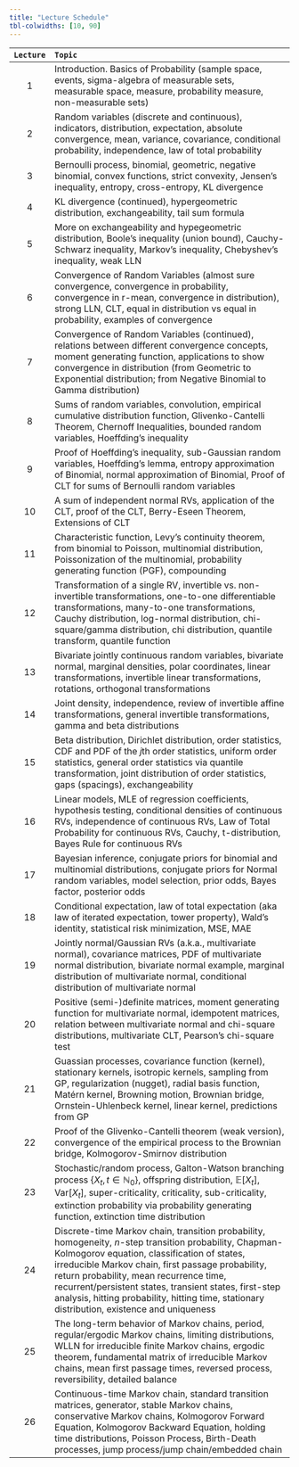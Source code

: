 ```yaml
---
title: "Lecture Schedule"
tbl-colwidths: [10, 90]
---
```


|`Lecture`| `Topic` |
|:---------:|:------------------------------------------------------------------------------|
| 1 | Introduction.  Basics of Probability (sample space, events, sigma-algebra of measurable sets, measurable space, measure, probability measure, non-measurable sets) |
| 2 | Random variables (discrete and continuous), indicators, distribution, expectation, absolute convergence, mean, variance, covariance, conditional probability, independence, law of total probability |
| 3 | Bernoulli process, binomial, geometric, negative binomial, convex functions, strict convexity, Jensen's inequality, entropy, cross-entropy, KL divergence |
| 4 | KL divergence (continued), hypergeometric distribution, exchangeability, tail sum formula |
| 5 | More on exchangeability and hypegeometric distribution, Boole's inequality (union bound), Cauchy-Schwarz inequality, Markov's inequality, Chebyshev's inequality, weak LLN |
| 6 | Convergence of Random Variables (almost sure convergence, convergence in probability, convergence in r-mean, convergence in distribution), strong LLN, CLT, equal in distribution vs equal in probability, examples of convergence |
| 7 | Convergence of Random Variables (continued), relations between different convergence concepts, moment generating function, applications to show convergence in distribution  (from Geometric to Exponential distribution; from Negative Binomial to Gamma distribution) |
| 8 | Sums of random variables, convolution, empirical cumulative distribution function, Glivenko-Cantelli Theorem, Chernoff Inequalities, bounded random variables, Hoeffding's inequality |
| 9 | Proof of Hoeffding's inequality, sub-Gaussian random variables, Hoeffding's lemma, entropy approximation of Binomial, normal approximation of Binomial, Proof of CLT for sums of Bernoulli random variables |
| 10 | A sum of independent normal RVs, application of the CLT, proof of the CLT, Berry-Eseen Theorem, Extensions of CLT |
| 11 | Characteristic function, Levy's continuity theorem, from binomial to Poisson, multinomial distribution, Poissonization of the multinomial, probability generating function (PGF), compounding |
| 12 | Transformation of a single RV, invertible vs. non-invertible transformations, one-to-one differentiable transformations, many-to-one transformations, Cauchy distribution, log-normal distribution, chi-square/gamma distribution, chi distribution, quantile transform, quantile function | 
| 13 | Bivariate jointly continuous random variables, bivariate normal, marginal densities, polar coordinates, linear transformations, invertible linear transformations, rotations, orthogonal transformations | 
| 14 | Joint density, independence, review of invertible affine transformations, general invertible transformations, gamma and beta distributions |
| 15 | Beta distribution, Dirichlet distribution, order statistics, CDF and PDF of the $j$th order statistics, uniform order statistics, general order statistics via quantile transformation, joint distribution of order statistics, gaps (spacings), exchangeability |
| 16 | Linear models, MLE of regression coefficients, hypothesis testing, conditional densities of continuous RVs, independence of continuous RVs, Law of Total Probability for continuous RVs, Cauchy, t-distribution, Bayes Rule for continuous RVs |
| 17 | Bayesian inference, conjugate priors for binomial and multinomial distributions, conjugate priors for Normal random variables, model selection, prior odds, Bayes factor, posterior odds |
| 18 | Conditional expectation, law of total expectation (aka law of iterated expectation, tower property), Wald's identity, statistical risk minimization, MSE, MAE |
| 19 | Jointly normal/Gaussian RVs (a.k.a., multivariate normal), covariance matrices, PDF of multivariate normal distribution, bivariate normal example, marginal distribution of multivariate normal, conditional distribution of multivariate normal |
| 20 | Positive (semi-)definite matrices, moment generating function for multivariate normal, idempotent matrices, relation between multivariate normal and chi-square distributions, multivariate CLT, Pearson's chi-square test |
| 21 | Guassian processes, covariance function (kernel), stationary kernels, isotropic kernels, sampling from GP, regularization (nugget), radial basis function, Matérn kernel, Browning motion, Brownian bridge, Ornstein-Uhlenbeck kernel, linear kernel, predictions from GP | 
| 22 | Proof of the Glivenko-Cantelli theorem (weak version), convergence of the empirical process to the Brownian bridge, Kolmogorov-Smirnov distribution |
| 23 | Stochastic/random process, Galton-Watson branching process $\{X_t, t\in \mathbb{N}_0\}$, offspring distribution, $\mathbb{E}[X_t]$, $\text{Var}[X_t]$, super-criticality, criticality, sub-criticality, extinction probability via probability generating function, extinction time distribution  |
| 24 | Discrete-time Markov chain, transition probability, homogeneity, $n$-step transition probability, Chapman-Kolmogorov equation, classification of states, irreducible Markov chain, first passage probability, return probability, mean recurrence time, recurrent/persistent states, transient states, first-step analysis, hitting probability, hitting time,  stationary distribution, existence and uniqueness |
| 25 | The long-term behavior of Markov chains, period, regular/ergodic Markov chains, limiting distributions, WLLN for irreducible finite Markov chains, ergodic theorem, fundamental matrix of irreducible Markov chains, mean first passage times, reversed process, reversibility, detailed balance |
| 26 | Continuous-time Markov chain, standard transition matrices, generator, stable Markov chains, conservative Markov chains, Kolmogorov Forward Equation, Kolmogorov Backward Equation, holding time distributions, Poisson Process, Birth-Death processes, jump process/jump chain/embedded chain |
